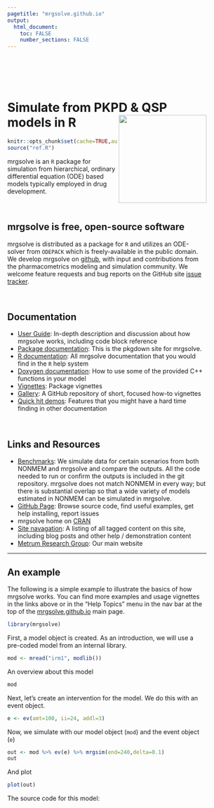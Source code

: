 ```yaml
---
pagetitle: "mrgsolve.github.io"
output: 
  html_document:
    toc: FALSE
    number_sections: FALSE
---
```


<style type="text/css">
.title {
  display: none;
}

#getting-started img {
  margin-right: 10px;
}

</style>

<div class="row" style="padding-top: 30px; width: 90%">
<!--div class="col-sm-6"-->

<br>

# <font class=mrgg>Simulate from PKPD & QSP models in R</font> <img src="images/MRG-Solve-Hex.png" align="right" width="200px"></img>

```r
knitr::opts_chunk$set(cache=TRUE,autodep=TRUE,message=FALSE,fig.align="center")
source("ref.R")
```



<!-- [![CRAN](http://www.r-pkg.org/badges/version/mrgsolve)](https://cran.r-project.org/package=mrgsolve) [![License](http://img.shields.io/badge/license-GPL%20%28%3E=%202%29-brightgreen.svg?style=flat)](http://www.gnu.org/licenses/gpl-2.0.html) [![questions](https://img.shields.io/badge/ask_for-Help-brightgreen.svg)](https://github.com/metrumresearchgroup/mrgsolve/issues) [![Metrumrg](https://img.shields.io/badge/contact-MetrumRG-brightgreen.svg)](http://metrumrg.com) -->

mrgsolve is an `R` package for simulation from hierarchical, ordinary 
differential equation (ODE) based models typically employed in drug development.

<br>

## mrgsolve is free, open-source software
mrgsolve is distributed as a package for `R` and utilizes an ODE-solver from 
`ODEPACK` which is freely-available in the public domain.  We develop mrgsolve 
on [github](http://www.github.com/metrumresearchgroup/mrgsolve), with input and 
contributions from the pharmacometrics modeling and simulation community.  We 
welcome feature requests and bug reports on the GitHub site [issue
tracker](http://www.github.com/metrumresearchgroup/mrgsolve/issues).

<br>

## Documentation
* [User Guide](http://mrgsolve.github.io/user_guide): In-depth description and 
  discussion about how mrgsolve works, including code block reference
* [Package documentation](http://mrgsolve.github.io/docs/): This is the 
  pkgdown site for mrgsolve.
* [R documentation](http://mrgsolve.github.io/docs/reference): All mrgsolve 
  documentation that you would find in the `R` help system
* [Doxygen documentation](http://mrgsolve.github.io/doxygen): How to use some 
  of the provided C++ functions in your model
* [Vignettes](http://mrgsolve.github.io/vignettes): Package vignettes
* [Gallery](http://github.com/mrgsolve/gallery): A GitHub repository of short, 
  focused how-to vignettes
* [Quick hit demos](http://mrgsolve.github.io/vignettes/quick.html): Features
that you might have a hard time finding in other documentation

<br>

## Links and Resources
* [Benchmarks](http://github.com/mrgsolve/nmtests#readme): We simulate data for 
  certain scenarios from both NONMEM and mrgsolve and compare the outputs. 
  All the code needed to run or confirm the outputs is included in the git 
  repository. mrgsolve does not match NONMEM in every way; but there is 
  substantial overlap so that a wide variety of models estimated in NONMEM
  can be simulated in mrgsolve. 
* [GitHub Page](http://www.github.com/metrumresearchgroup/mrgsolve): Browse 
  source code, find useful examples, get help installing, report issues
* mrgsolve home on [CRAN](https://CRAN.R-project.org/package=mrgsolve)
* [Site navagation](/tax/): A listing of all tagged content on this site, 
  including blog posts and other help / demonstration content
* [Metrum Research Group](http://metrumrg.com): Our main website

<hr>

## An example

The following is a simple example to illustrate the basics of how mrgsolve 
works.  You can find more examples and usage vignettes in the links above or in 
the "Help Topics" menu in the nav bar at the top of the
[mrgsolve.github.io](https://mrgsolve.github.io) main page.



```r
library(mrgsolve)
```


First, a model object is created.  As an introduction, we will use a pre-coded model 
from an internal library.
```r
mod <- mread("irm1", modlib())
```

An overview about this model
```r
mod
```

Next, let's create an intervention for the model.  We do this with an event object.
```r
e <- ev(amt=100, ii=24, addl=3)
```

Now, we simulate with our model object (`mod`) and the event object (`e`)
```r
out <- mod %>% ev(e) %>% mrgsim(end=240,delta=0.1)
out
```

And plot
```r
plot(out)  
```


The source code for this model:
```c

```

</div>

